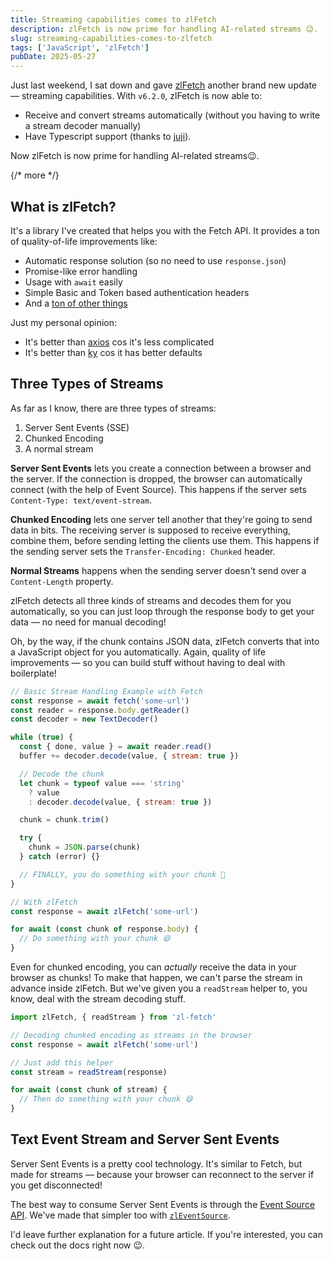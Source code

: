 ```yaml
---
title: Streaming capabilities comes to zlFetch
description: zlFetch is now prime for handling AI-related streams 😉. 
slug: streaming-capabilities-comes-to-zlfetch
tags: ['JavaScript', 'zlFetch']
pubDate: 2025-05-27
---
```


Just last weekend, I sat down and gave [zlFetch](https://github.com/zellwk/zl-fetch) another brand new update — streaming capabilities. With `v6.2.0`, zlFetch is now able to: 

- Receive and convert streams automatically (without you having to write a stream decoder manually)
- Have Typescript support (thanks to [juji](https://github.com/juji)). 

Now zlFetch is now prime for handling AI-related streams😉. 

{/* more */}

## What is zlFetch? 

It's a library I've created that helps you with the Fetch API. It provides a ton of quality-of-life improvements like: 

- Automatic response solution (so no need to use `response.json`)
- Promise-like error handling 
- Usage with `await` easily
- Simple Basic and Token based authentication headers
- And a [ton of other things](https://github.com/zellwk/zl-fetch)

Just my personal opinion: 

- It's better than [axios](https://www.npmjs.com/package/axios) cos it's less complicated 
- It's better than [ky](https://www.npmjs.com/package/ky) cos it has better defaults 

## Three Types of Streams 

As far as I know, there are three types of streams: 

1. Server Sent Events (SSE)
2. Chunked Encoding 
3. A normal stream 

**Server Sent Events** lets you create a connection between a browser and the server. If the connection is dropped, the browser can automatically connect (with the help of Event Source). This happens if the server sets `Content-Type: text/event-stream`. 

**Chunked Encoding** lets one server tell another that they're going to send data in bits. The receiving server is supposed to receive everything, combine them, before sending letting the clients use them. This happens if the sending server sets the `Transfer-Encoding: Chunked` header. 

**Normal Streams** happens when the sending server doesn't send over a `Content-Length` property. 

zlFetch detects all three kinds of streams and decodes them for you automatically, so you can just loop through the response body to get your data — no need for manual decoding! 

Oh, by the way, if the chunk contains JSON data, zlFetch converts that into a JavaScript object for you automatically. Again, quality of life improvements — so you can build stuff without having to deal with boilerplate! 

```js
// Basic Stream Handling Example with Fetch
const response = await fetch('some-url')
const reader = response.body.getReader()
const decoder = new TextDecoder()

while (true) {
  const { done, value } = await reader.read()
  buffer += decoder.decode(value, { stream: true })

  // Decode the chunk
  let chunk = typeof value === 'string' 
    ? value 
    : decoder.decode(value, { stream: true })

  chunk = chunk.trim()

  try {
    chunk = JSON.parse(chunk)
  } catch (error) {}

  // FINALLY, you do something with your chunk 🫠
}
```

```js
// With zlFetch 
const response = await zlFetch('some-url')

for await (const chunk of response.body) {
  // Do something with your chunk 😄
}
```

Even for chunked encoding, you can *actually* receive the data in your browser as chunks! To make that happen, we can't parse the stream in advance inside zlFetch. But we've given you a `readStream` helper to, you know, deal with the stream decoding stuff. 

```js
import zlFetch, { readStream } from 'zl-fetch'

// Decoding chunked encoding as streams in the browser
const response = await zlFetch('some-url')

// Just add this helper 
const stream = readStream(response)

for await (const chunk of stream) {
  // Then do something with your chunk 😄
}
```

## Text Event Stream and Server Sent Events 

Server Sent Events is a pretty cool technology. It's similar to Fetch, but made for streams — because your browser can reconnect to the server if you get disconnected! 

The best way to consume Server Sent Events is through the [Event Source API](https://developer.mozilla.org/en-US/docs/Web/API/Server-sent_events/Using_server-sent_events). We've made that simpler too with [`zlEventSource`](https://github.com/zellwk/zl-fetch?tab=readme-ov-file#streaming-with-event-source). 

I'd leave further explanation for a future article. If you're interested, you can check out the docs right now 😉. 
